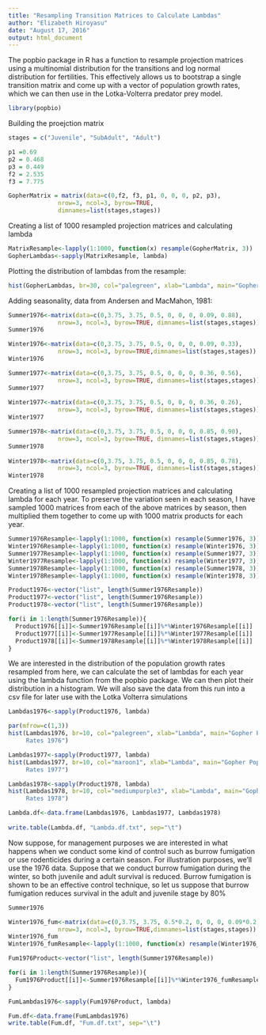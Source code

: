 ```yaml
---
title: "Resampling Transition Matrices to Calculate Lambdas"
author: "Elizabeth Hiroyasu"
date: "August 17, 2016"
output: html_document
---
```


The popbio package in R has a function to resample projection matrices using a multinomial distribution for the transitions and log normal distribution for fertilities. This effectively allows us to bootstrap a single transition matrix and come up with a vector of population growth rates, which we can then use in the Lotka-Volterra predator prey model.

```r
library(popbio)
```


Building the proejction matrix
```r
stages = c("Juvenile", "SubAdult", "Adult")

p1 =0.69
p2 = 0.468
p3 = 0.449
f2 = 2.535
f3 = 7.775

GopherMatrix = matrix(data=c(0,f2, f3, p1, 0, 0, 0, p2, p3),
              nrow=3, ncol=3, byrow=TRUE,
              dimnames=list(stages,stages))
```


Creating a list of 1000 resampled projection matrices and calculating lambda
```r
MatrixResample<-lapply(1:1000, function(x) resample(GopherMatrix, 3))
GopherLambdas<-sapply(MatrixResample, lambda)
```

Plotting the distribution of lambdas from the resample:
```r
hist(GopherLambdas, br=30, col="palegreen", xlab="Lambda", main="Gopher growth rates")
```

Adding seasonality, data from Andersen and MacMahon, 1981:
```r
Summer1976<-matrix(data=c(0,3.75, 3.75, 0.5, 0, 0, 0, 0.09, 0.88),
              nrow=3, ncol=3, byrow=TRUE, dimnames=list(stages,stages))
Summer1976

Winter1976<-matrix(data=c(0,3.75, 3.75, 0.5, 0, 0, 0, 0.09, 0.33),
              nrow=3, ncol=3, byrow=TRUE,dimnames=list(stages,stages))
Winter1976

Summer1977<-matrix(data=c(0,3.75, 3.75, 0.5, 0, 0, 0, 0.36, 0.56),
              nrow=3, ncol=3, byrow=TRUE, dimnames=list(stages,stages))
Summer1977
 
Winter1977<-matrix(data=c(0,3.75, 3.75, 0.5, 0, 0, 0, 0.36, 0.26),
              nrow=3, ncol=3, byrow=TRUE, dimnames=list(stages,stages))
Winter1977

Summer1978<-matrix(data=c(0,3.75, 3.75, 0.5, 0, 0, 0, 0.85, 0.90),
              nrow=3, ncol=3, byrow=TRUE, dimnames=list(stages,stages))
Summer1978
 
Winter1978<-matrix(data=c(0,3.75, 3.75, 0.5, 0, 0, 0, 0.85, 0.78),
              nrow=3, ncol=3, byrow=TRUE, dimnames=list(stages,stages))
Winter1978
```
 
Creating a list of 1000 resampled projection matrices and calculating lambda for each year. To preserve the variation seen in each season, I have sampled 1000 matrices from each of the above matrices by season, then multiplied them together to come up with 1000 matrix products for each year.
```r
Summer1976Resample<-lapply(1:1000, function(x) resample(Summer1976, 3)) 
Winter1976Resample<-lapply(1:1000, function(x) resample(Winter1976, 3)) 
Summer1977Resample<-lapply(1:1000, function(x) resample(Summer1977, 3)) 
Winter1977Resample<-lapply(1:1000, function(x) resample(Winter1977, 3)) 
Summer1978Resample<-lapply(1:1000, function(x) resample(Summer1978, 3)) 
Winter1978Resample<-lapply(1:1000, function(x) resample(Winter1978, 3)) 

Product1976<-vector("list", length(Summer1976Resample))
Product1977<-vector("list", length(Summer1976Resample))
Product1978<-vector("list", length(Summer1976Resample))

for(i in 1:length(Summer1976Resample)){
  Product1976[[i]]<-Summer1976Resample[[i]]%*%Winter1976Resample[[i]]
  Product1977[[i]]<-Summer1977Resample[[i]]%*%Winter1977Resample[[i]]
  Product1978[[i]]<-Summer1978Resample[[i]]%*%Winter1978Resample[[i]]
}
```

We are interested in the distribution of the population growth rates resampled from here, we can calculate the set of lambdas for each year using the lambda function from the popbio package. We can then plot their distribution in a histogram. We will also save the data from this run into a csv file for later use with the Lotka Volterra simulations
 
```r
Lambdas1976<-sapply(Product1976, lambda)

par(mfrow=c(1,3))
hist(Lambdas1976, br=10, col="palegreen", xlab="Lambda", main="Gopher Population Growth
     Rates 1976")

Lambdas1977<-sapply(Product1977, lambda)
hist(Lambdas1977, br=10, col="maroon1", xlab="Lambda", main="Gopher Population Growth
     Rates 1977")

Lambdas1978<-sapply(Product1978, lambda)
hist(Lambdas1978, br=10, col="mediumpurple3", xlab="Lambda", main="Gopher Population Growth
     Rates 1978")

Lambda.df<-data.frame(Lambdas1976, Lambdas1977, Lambdas1978)
 
write.table(Lambda.df, "Lambda.df.txt", sep="\t")
```

Now suppose, for management purposes we are interested in what happens when we conduct some kind of control such as burrow fumigation or use rodenticides during a certain season. For illustration purposes, we'll use the 1976 data. Suppose that we conduct burrow fumigation during the winter, so both juvenile and adult survival is reduced. Burrow fumigation is shown to be an effective control technique, so let us suppose that burrow fumigation reduces survival in the adult and juvenile stage by 80%
```r
Summer1976

Winter1976_fum<-matrix(data=c(0,3.75, 3.75, 0.5*0.2, 0, 0, 0, 0.09*0.2, 0.33*0.2),
              nrow=3, ncol=3, byrow=TRUE,dimnames=list(stages,stages))
Winter1976_fum
Winter1976_fumResample<-lapply(1:1000, function(x) resample(Winter1976_fum, 3))

Fum1976Product<-vector("list", length(Summer1976Resample))

for(i in 1:length(Summer1976Resample)){
  Fum1976Product[[i]]<-Summer1976Resample[[i]]%*%Winter1976_fumResample[[i]]
}

FumLambdas1976<-sapply(Fum1976Product, lambda)

Fum.df<-data.frame(FumLambdas1976)
write.table(Fum.df, "Fum.df.txt", sep="\t")
```


